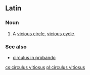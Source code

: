 ==Latin==

===Noun===
{{head|la|noun|head=[[circulus]] [[vitiosus]]}}

# A [[vicious circle]], [[vicious cycle]].

===See also===
* [[circulus in probando]]

[[cs:circulus vitiosus]]
[[pl:circulus vitiosus]]